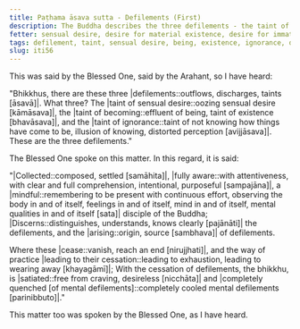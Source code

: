 ```yaml
---
title: Paṭhama āsava sutta - Defilements (First)
description: The Buddha describes the three defilements - the taint of sensual desire, the taint of being, and the taint of ignorance, and the way of practice leading to their cessation.
fetter: sensual desire, desire for material existence, desire for immaterial existence, ignorance
tags: defilement, taint, sensual desire, being, existence, ignorance, discernment, quenching, collectedness, fully aware, mindfulness, cessation, craving, iti, iti50-99
slug: iti56
---
```


This was said by the Blessed One, said by the Arahant, so I have heard:

"Bhikkhus, there are these three |defilements::outflows, discharges, taints [āsavā]|. What three? The |taint of sensual desire::oozing sensual desire [kāmāsava]|, the |taint of becoming::effluent of being, taint of existence [bhavāsava]|, and the |taint of ignorance::taint of not knowing how things have come to be, illusion of knowing, distorted perception [avijjāsava]|. These are the three defilements."

The Blessed One spoke on this matter. In this regard, it is said:

"|Collected::composed, settled [samāhita]|, |fully aware::with attentiveness, with clear and full comprehension, intentional, purposeful [sampajāna]|,
a |mindful::remembering to be present with continuous effort, observing the body in and of itself, feelings in and of itself, mind in and of itself, mental qualities in and of itself [sata]| disciple of the Buddha;
|Discerns::distinguishes, understands, knows clearly [pajānāti]| the defilements,
and the |arising::origin, source [sambhava]| of defilements.

Where these |cease::vanish, reach an end [nirujjhati]|,
and the way of practice |leading to their cessation::leading to exhaustion, leading to wearing away [khayagāmī]|;
With the cessation of defilements, the bhikkhu,
is |satiated::free from craving, desireless [nicchāta]| and |completely quenched [of mental defilements]::completely cooled mental defilements [parinibbuto]|."

This matter too was spoken by the Blessed One, as I have heard.